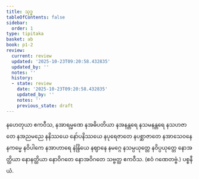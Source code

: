 ```yaml
---
title: သုဒ္ဓ
tableOfContents: false
sidebar:
  order: 1
type: tipitaka
basket: ab
book: p1-2
review:
  current: review
  updated: '2025-10-23T09:20:58.432835'
  updated_by: ''
  notes: ''
  history:
  - state: review
    date: '2025-10-23T09:20:58.432835'
    updated_by: ''
    notes: ''
    previous_state: draft
---
```



<ReviewStatus review={frontmatter.review} showDetails={true} />

<HypothesisAnnotation frontmatter={frontmatter} />

<DynamicBreadcrumb />

<Division number="113" book="p1-2" e="ch" v="37" p="238">

<Paragraph number="1416" book="p1-2">
နဟေတုယာ ဧကဝီသ, နအာရမ္မဏေ နအဓိပတိယာ နအနန္တရေ နသမနန္တရေ နသဟဇာတေ နအညမညေ နနိဿယေ နော်ပနိဿယေ နပုရေဇာတေ နပစ္ဆာဇာတေ နအာသေဝနေ နကမ္မေ နဝိပါကေ နအာဟာရေ နဲန္ဒြိယေ နဈာနေ နမဂ္ဂေ နသမ္ပယုတ္တေ နဝိပ္ပယုတ္တေ နောအတ္ထိယာ နောနတ္ထိယာ နောဝိဂတေ နောအဝိဂတေ သဗ္ဗတ္ထ ဧကဝီသ. (ဧဝံ ဂဏေတဗ္ဗံ.)

</Paragraph>
</Division>

<Paragraph number="1417" type="center" book="p1-2">
ပစ္စနီယံ.
</Paragraph>